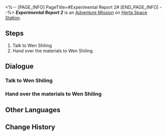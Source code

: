 <%-- [PAGE_INFO]
PageTitle=#Experimental Report 2#
[END_PAGE_INFO] --%>
{{Stub|Dialogue.}}
{{Mission Infobox
|id            = 8000171
|title         = 
|image         = <!--Mission Experimental Report 2.png-->
|type          = Adventure
|event_name    = 
|chapter       = 
|requirements  = 
* [[Trailblaze Mission]] ''[[The Past Will Return as an Avalanche]]'' completed
* [[Adventure Mission]] ''[[Experimental Report 1]]'' completed
* Reach [[Trailblaze Level]] 21
|summary       = <!--official mission summary from Fate's Atlas-->
|characters    = Trailblazer
|startLocation = [[Herta Space Station]] - [[Master Control Zone]]
|world         = Herta Space Station
|area          = Master Control Zone
|prev          = Experimental Report 1
|next          = 
|rewards       = 
}}
'''''Experimental Report 2''''' is an [[Adventure Mission]] on [[Herta Space Station]].

==Steps==
# Talk to Wen Shiling
# Hand over the materials to Wen Shiling

<!--
==Gameplay Notes==

--><!--
==Trial Character==

-->
==Dialogue==
{{Stub Dialogue}}

===Talk to Wen Shiling===
{{Mission Description|type=adventure|location=Master Control Zone|The work of a lab assistant has officially begun! Go ask Wen Shiling what materials are still missing in this experiment.}}
{{Dialogue Start}}
:{{tx}}
{{Dialogue End}}

===Hand over the materials to Wen Shiling===
{{Mission Description|type=adventure|location=Master Control Zone|update|Wen Shiling compiled a list of required materials for her current experiment. Collect them and hand them over to her!}}
{{Dialogue Start}}
:{{tx}}
{{Dialogue End}}

==Other Languages==
{{Other Languages
|en   = Experimental Report 2
|zhs  = 实验报告•其二
|zht  = 實驗報告•其二
|ja   = 実験報告書・2
|ko   = 실험 보고서•2
|es   = Informe de experimento II
|fr   = Rapport d'expérience 2
|ru   = Отчёт II
|th   = รายงานการทดลอง 2
|vi   = Báo Cáo Thí Nghiệm 2
|de   = Experimentbericht 2
|id   = Laporan Eksperimen 2
|pt   = Relatório Experimental 2
}}

==Change History==
{{Change History|1.1}}
